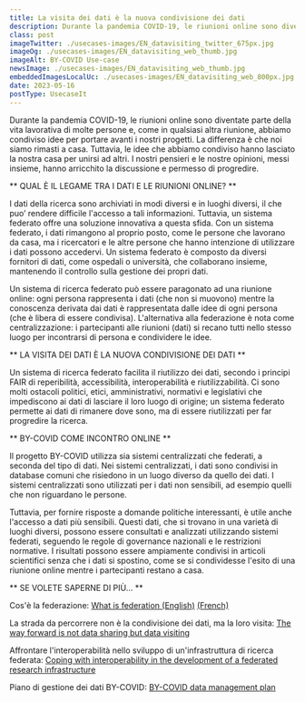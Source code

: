 ```yaml
---
title: La visita dei dati è la nuova condivisione dei dati
description: Durante la pandemia COVID-19, le riunioni online sono diventate parte della vita lavorativa di molte persone e, come in qualsiasi altra riunione, abbiamo condiviso idee per portare avanti i nostri progetti.
class: post
imageTwitter: ./usecases-images/EN_datavisiting_twitter_675px.jpg
imageOg: ./usecases-images/EN_datavisiting_web_thumb.jpg
imageAlt: BY-COVID Use-case
newsImage: ./usecases-images/EN_datavisiting_web_thumb.jpg
embeddedImagesLocalUc: ./usecases-images/EN_datavisiting_web_800px.jpg
date: 2023-05-16
postType: UsecaseIt
---
```


Durante la pandemia COVID-19, le riunioni online sono diventate parte della vita lavorativa di molte persone e, come in qualsiasi altra riunione, abbiamo condiviso idee per portare avanti i nostri progetti. La differenza è che noi siamo rimasti a casa. Tuttavia, le idee che abbiamo condiviso hanno lasciato la nostra casa per unirsi ad altri. I nostri pensieri e le nostre opinioni, messi insieme, hanno arricchito la discussione e permesso di progredire.

** QUAL È IL LEGAME TRA I DATI E LE RIUNIONI ONLINE? **

I dati della ricerca sono archiviati in modi diversi e in luoghi diversi, il che puo’ rendere difficile l'accesso a tali informazioni. Tuttavia, un sistema federato offre una soluzione innovativa a questa sfida. Con un sistema federato, i dati rimangono al proprio posto, come le persone che lavorano da casa, ma i ricercatori e le altre persone che hanno intenzione di utilizzare i dati possono accedervi.  Un sistema federato è composto da diversi fornitori di dati, come ospedali o università, che collaborano insieme, mantenendo il controllo sulla gestione dei propri dati. 

Un sistema di ricerca federato può essere paragonato ad una riunione online: ogni persona rappresenta i dati (che non si muovono) mentre la conoscenza derivata dai dati è rappresentata dalle idee di ogni persona (che è libera di essere condivisa). L'alternativa alla federazione è nota come centralizzazione: i partecipanti alle riunioni (dati) si recano tutti nello stesso luogo per incontrarsi di persona e condividere le idee.

** LA VISITA DEI DATI È LA NUOVA CONDIVISIONE DEI DATI **

Un sistema di ricerca federato facilita il riutilizzo dei dati, secondo i principi FAIR di reperibilità, accessibilità, interoperabilità e riutilizzabilità. Ci sono molti ostacoli politici, etici, amministrativi, normativi e legislativi che impediscono ai dati di lasciare il loro luogo di origine; un sistema  federato permette ai dati di rimanere dove sono, ma di essere riutilizzati per far progredire la ricerca.

** BY-COVID COME INCONTRO ONLINE **

Il progetto BY-COVID utilizza sia sistemi centralizzati che federati, a seconda del tipo di dati. Nei sistemi centralizzati, i dati sono condivisi in database comuni che risiedono in un luogo diverso da quello dei dati. I sistemi centralizzati sono utilizzati per i dati non sensibili, ad esempio quelli che non riguardano le persone. 

Tuttavia, per fornire risposte a domande politiche interessanti, è utile anche l'accesso a dati più sensibili. Questi dati, che si trovano in una varietà di luoghi diversi, possono essere consultati e analizzati utilizzando sistemi federati, seguendo le regole di governance nazionali e le restrizioni normative. I risultati possono essere ampiamente condivisi in articoli scientifici senza che i dati si spostino, come se si condividesse l'esito di una riunione online mentre i partecipanti restano a casa.


** SE VOLETE SAPERNE DI PIÙ... **

Cos'è la federazione: [What is federation (English)](https://www.ibm.com/docs/en/db2/11.5?topic=federation-federated-systems) [(French)](https://www.ibm.com/docs/fr/db2/10.5?topic=SSEPGG_10.5.0/com.ibm.swg.im.iis.db.fed.overview.doc/topics/cfpint03.htm)

La strada da percorrere non è la condivisione dei dati, ma la loro visita: [The way forward is not data sharing but data visiting](https://registry.ern-euro-nmd.eu/the-way-forward-is-not-data-sharing-but-data-visiting/)

Affrontare l'interoperabilità nello sviluppo di un'infrastruttura di ricerca federata: [Coping with interoperability in the development of a federated research infrastructure](https://archpublichealth.biomedcentral.com/articles/10.1186/s13690-021-00731-z)

Piano di gestione dei dati BY-COVID: [BY-COVID data management plan](https://zenodo.org/record/7476926#.Y_YW1HbMKUl)


